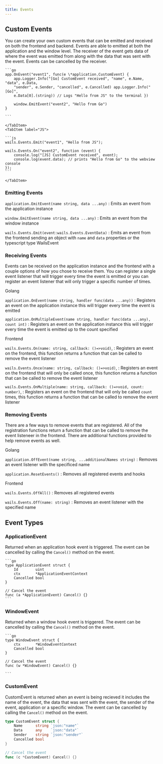 ```yaml
---
title: Events
---
```



## Custom Events

You can create your own custom events that can be emitted and received on both
the frontend and backend. Events are able to emitted at both the application and
the window level. The receiver of the event gets data of where the event was
emitted from along with the data that was sent with the event. Events can be
cancelled by the receiver.

<Tabs syncKey="language">
    <TabItem label="Go">

    ```go
    app.OnEvent("event1", func(e \*application.CustomEvent) {
        app.Logger.Info("[Go] CustomEvent received", "name", e.Name, "data", e.Data,
        "sender", e.Sender, "cancelled", e.Cancelled) app.Logger.Info("[Go]",
        e.Data[0].(string)) // Logs "Hello from JS" to the terminal })

        window.EmitEvent("event2", "Hello from Go")
    }

    ```

    </TabItem>
    <TabItem label="JS">

    ```js
    wails.Events.Emit("event1", "Hello from JS");

    wails.Events.On("event2", function (event) {
        console.log("[JS] CustomEvent received", event);
        console.log(event.data); // prints "Hello from Go" to the webview console
    });
    ```

    </TabItem>

</Tabs>

### Emitting Events

`application.EmitEvent(name string, data ...any)` : Emits an event from the
application instance

`window.EmitEvent(name string, data ...any)` : Emits an event from the window
instance

`wails.Events.Emit(event:wails.Events.EventData)` : Emits an event from the
frontend sending an object with `name` and `data` properties or the typescript
type WailsEvent

### Receiving Events

Events can be received on the application instance and the frontend with a
couple options of how you chose to receive them. You can register a single event
listener that will trigger every time the event is emitted or you can register
an event listener that will only trigger a specific number of times.

Golang

`application.OnEvent(name string, handler func(data ...any))` : Registers an
event on the application instance this will trigger every time the event is
emitted

`application.OnMultipleEvent(name string, handler func(data ...any), count int)`
: Registers an event on the application instance this will trigger every time
the event is emitted up to the count specified

Frontend

`wails.Events.On(name: string, callback: ()=>void)`, : Registers an event on the
frontend, this function returns a function that can be called to remove the
event listener

`wails.Events.Once(name: string, callback: ()=>void)`, : Registers an event on
the frontend that will only be called once, this function returns a function
that can be called to remove the event listener

`wails.Events.OnMultiple(name: string, callback: ()=>void, count: number)`, :
Registers an event on the frontend that will only be called `count` times, this
function returns a function that can be called to remove the event listener

### Removing Events

There are a few ways to remove events that are registered. All of the
registration functions return a function that can be called to remove the event
listeneer in the frontend. There are additional functions provided to help
remove events as well.

Golang

`application.OffEvent(name string, ...additionalNames string)` : Removes an
event listener with the specificed name

`application.ResetEvents()` : Removes all registered events and hooks

Frontend

`wails.Events.OffAll()` : Removes all registered events

`wails.Events.Off(name: string)` : Removes an event listener with the specified
name

## Event Types

### ApplicationEvent

Returned when an application hook event is triggered. The event can be cancelled
by calling the `Cancel()` method on the event.

    ```go
    type ApplicationEvent struct {
        Id        uint
        ctx       *ApplicationEventContext
        Cancelled bool
    }

    // Cancel the event
    func (a *ApplicationEvent) Cancel() {}
    ```

### WindowEvent

Returned when a window hook event is triggered. The event can be cancelled by
calling the `Cancel()` method on the event.

    ```go
    type WindowEvent struct {
        ctx       *WindowEventContext
        Cancelled bool
    }

    // Cancel the event
    func (w *WindowEvent) Cancel() {}

    ```

### CustomEvent

CustomEvent is returned when an event is being recieved it includes the name of
the event, the data that was sent with the event, the sender of the event,
application or a specific window. The event can be cancelled by calling the
`Cancel()` method on the event.

```go
type CustomEvent struct {
	Name      string `json:"name"`
	Data      any    `json:"data"`
	Sender    string `json:"sender"`
	Cancelled bool
}

// Cancel the event
func (c *CustomEvent) Cancel() {}
```
